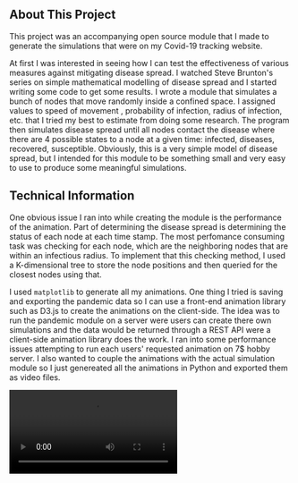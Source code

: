

## About This Project
 
 This project was an accompanying open source module that I made to generate
 the simulations that were on my Covid-19 tracking website. 

 At first I was interested in seeing how I can test the effectiveness of various
 measures against mitigating disease spread. I watched Steve Brunton's series on 
 simple mathematical modelling of disease spread and I started writing some code
 to get some results. I wrote a module that simulates a bunch of nodes
 that move randomly inside a confined space. I assigned values to speed of movement
 , probability of infection, radius of infection, etc. that I tried my best to estimate
 from doing some research. The program then simulates disease spread until all nodes 
 contact the disease where there are 4 possible states to a node at a given time:
 infected, diseases, recovered, susceptible. Obviously, this is a very simple model of disease spread, but I
 intended for this module to be something small and very easy to use to produce some 
 meaningful simulations.

 ## Technical Information

 One obvious issue I ran into while creating the module is the performance of the animation.
 Part of determining  the disease spread is determining the status of each node at each
 time stamp. The most perfomance consuming task was checking for each node, which are the 
 neighboring nodes that are within an infectious radius. To implement that this
 checking method, I used a K-dimensional
 tree to store the node positions and then queried for the closest nodes using that. 

 I used `matplotlib` to generate all my animations. One thing I tried is saving and exporting 
 the pandemic data so I can use a front-end animation library such as D3.js to create 
 the animations on the client-side. The idea was to run the pandemic module on a server
 were users can create there own simulations and the data would be returned through a 
 REST API were a client-side animation library does the work. I ran into some performance
 issues attempting to run each users' requested animation on 7$ hobby server. I also wanted
 to couple the animations with the actual simulation module so I just genereated all the
 animations in Python and exported them as video files.

 <Video src="https://f004.backblazeb2.com/file/websitev1/Agent-0.5-14-1.9.mp4" caption="Simulation result" />

 ## Status of Project

I have not made edits to the project recently. Some things I might do down the road is improve
the performance of simulation to allow for bigger sized simulations. I can also add more realistic
factors that impact disease spread.

Another thing I wanted to do is maybe do an accompanying Javascript library that performs simulations
on client side which would make the usage more usage/developer friendly. 